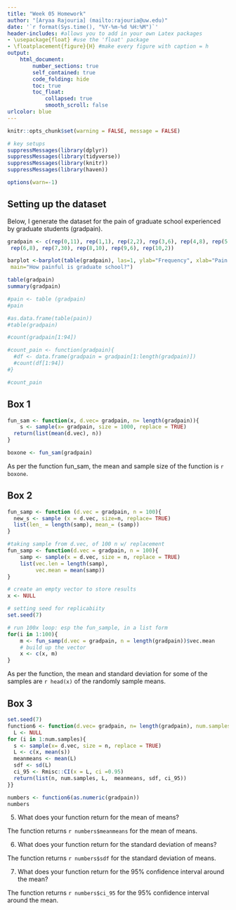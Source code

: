 ```yaml
---
title: "Week 05 Homework"
author: "[Aryaa Rajouria] (mailto:rajouria@uw.edu)"
date: '`r format(Sys.time(), "%Y-%m-%d %H:%M")`'
header-includes: #allows you to add in your own Latex packages
- \usepackage{float} #use the 'float' package
- \floatplacement{figure}{H} #make every figure with caption = h
output: 
    html_document:
        number_sections: true
        self_contained: true
        code_folding: hide
        toc: true
        toc_float:
            collapsed: true
            smooth_scroll: false
urlcolor: blue        
---
```


```r
knitr::opts_chunk$set(warning = FALSE, message = FALSE)
```


```r
# key setups
suppressMessages(library(dplyr))
suppressMessages(library(tidyverse))
suppressMessages(library(knitr))
suppressMessages(library(haven))

options(warn=-1)
```

## Setting up the dataset 

Below, I generate the dataset for the pain of graduate school experienced by graduate students (gradpain). 
```r
gradpain <- c(rep(0,11), rep(1,1), rep(2,2), rep(3,6), rep(4,8), rep(5,10),
 rep(6,8), rep(7,30), rep(8,10), rep(9,6), rep(10,2))

barplot <-barplot(table(gradpain), las=1, ylab="Frequency", xlab="Pain Scale",
 main="How painful is graduate school?")

table(gradpain)
summary(gradpain)
```

```r
#pain <- table (gradpain)
#pain

#as.data.frame(table(pain))
#table(gradpain)

#count(gradpain[1:94])

#count_pain <- function(gradpain){
  #df <- data.frame(gradpain = gradpain[1:length(gradpain)])
  #count(df[1:94])
#}

#count_pain
```

## Box 1


```r
fun_sam <- function(x, d.vec= gradpain, n= length(gradpain)){
    s <- sample(x= gradpain, size = 1000, replace = TRUE)
  return(list(mean(d.vec), n))
}

boxone <- fun_sam(gradpain)
```

As per the function fun_sam, the mean and sample size of the function is `r boxone`.

## Box 2

```r
fun_samp <- function (d.vec = gradpain, n = 100){
  new_s <- sample (x = d.vec, size=n, replace= TRUE)
  list(len_ = length(samp), mean_= (samp))
}
```

```r

#taking sample from d.vec, of 100 n w/ replacement 
fun_samp <- function(d.vec = gradpain, n = 100){
    samp <- sample(x = d.vec, size = n, replace = TRUE)
    list(vec.len = length(samp),
         vec.mean = mean(samp))
}

# create an empty vector to store results
x <- NULL

# setting seed for replicabiity 
set.seed(7)

# run 100x loop: esp the fun_sample, in a list form 
for(i in 1:100){
    m <- fun_samp(d.vec = gradpain, n = length(gradpain))$vec.mean
    # build up the vector
    x <- c(x, m)
}
```

As per the function, the mean and standard deviation for some of the samples are `r head(x)` of the randomly sample means.

## Box 3

```r
set.seed(7)
function6 <- function(d.vec= gradpain, n= length(gradpain), num.samples=100){
  L <- NULL 
for (i in 1:num.samples){
  s <- sample(x= d.vec, size = n, replace = TRUE)
  L <- c(x, mean(s))
  meanmeans <- mean(L)
  sdf <- sd(L)
  ci_95 <- Rmisc::CI(x = L, ci =0.95)
  return(list(n, num.samples, L,  meanmeans, sdf, ci_95))
}}

numbers <- function6(as.numeric(gradpain))
numbers
```
5. What does your function return for the mean of means?

The function returns `r numbers$meanmeans` for the mean of means. 

6. What does your function return for the standard deviation of means?

The function returns `r numbers$sdf` for the standard deviation of means. 

7. What does your function return for the 95% confidence interval around the mean?

The function returns `r numbers$ci_95` for the 95% confidence interval around the mean. 